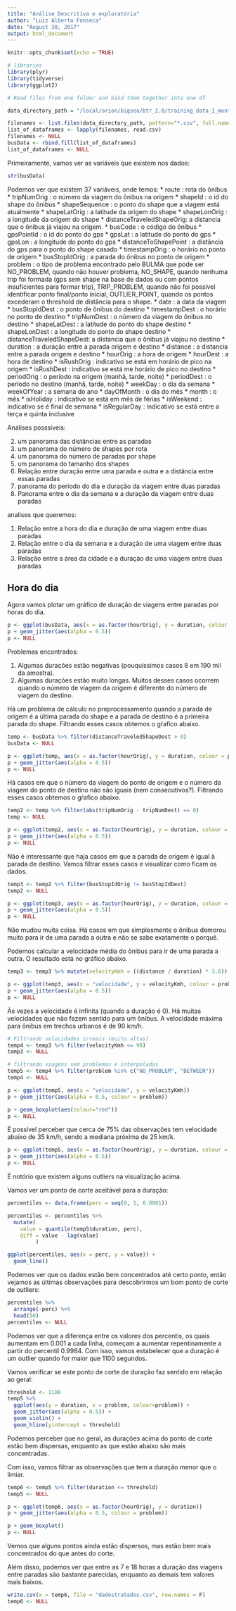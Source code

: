 ```yaml
---
title: "Análise Descritiva e exploratória"
author: "Luiz Alberto Fonseca"
date: "August 30, 2017"
output: html_document
---
```


```r
knitr::opts_chunk$set(echo = TRUE)
```

```r
# libraries
library(plyr)
library(tidyverse)
library(ggplot2)
```


```r
# Read files from one folder and bind them together into one df

data_directory_path = "/local/orion/bigsea/btr_2.0/training_data_1_month"

filenames <- list.files(data_directory_path, pattern="*.csv", full.names=TRUE)
list_of_dataframes <- lapply(filenames, read.csv)
filenames <- NULL
busData <- rbind.fill(list_of_dataframes)
list_of_dataframes <- NULL
```

Primeiramente, vamos ver as variáveis que existem nos dados:

```r
str(busData)
```

Podemos ver que existem 37 variáveis, onde temos:
* route                    : rota do ônibus
* tripNumOrig              : o número da viagem do ônibus na origem
* shapeId                  : o id do shape do ônibus
* shapeSequence            : o ponto do shape que a viagem está atualmente
* shapeLatOrig             : a latitude da origem do shape
* shapeLonOrig             : a longitude da origem do shape
* distanceTraveledShapeOrig: a distancia que o ônibus já viajou na origem.
* busCode                  : o código do ônibus
* gpsPointId               : o id do ponto do gps
* gpsLat                   : a latitude do ponto do gps
* gpsLon                   : a longitude do ponto do gps
* distanceToShapePoint     : a distância do gps para o ponto do shape casado
* timestampOrig            : o horário no ponto de origem
* busStopIdOrig            : a parada do ônibus no ponto de origem
* problem                  : o tipo de problema encontrado pelo BULMA que pode ser NO_PROBLEM, quando não houver problema, NO_SHAPE, quando nenhuma trip foi formada (gps sem shape na base de dados ou com pontos insuficientes para formar trip), TRIP_PROBLEM, quando não foi possível identificar ponto final/ponto inicial, OUTLIER_POINT, quando os pontos excederam o threshold de distância para o shape.
* date                     : a data da viagem
* busStopIdDest            : o ponto de ônibus do destino
* timestampDest            : o horário no ponto de destino
* tripNumDest              : o número da viagem do ônibus no destino
* shapeLatDest             : a latitude do ponto do shape destino
* shapeLonDest             : a longitude do ponto do shape destino
* distanceTraveledShapeDest: a distancia que o ônibus já viajou no destino
* duration                 : a duração entre a parada origem e destino
* distance                 : a distancia entre a parada origem e destino
* hourOrig                 : a hora de origem
* hourDest                 : a hora de destino
* isRushOrig               : indicativo se está em horário de pico na origem
* isRushDest               : indicativo se está me horário de pico no destino
* periodOrig               : o período na origem (manhã, tarde, noite)
* periodDest               : o período no destino (manhã, tarde, noite)
* weekDay                  : o dia da semana
* weekOfYear               : a semana do ano
* dayOfMonth               : o dia do mês
* month                    : o mês
* isHoliday                : indicativo se está em mês de férias
* isWeekend                : indicativo se é final de semana
* isRegularDay             : indicativo se está entre a terça e quinta inclusive

Análises posssíveis:

2) um panorama das distâncias entre as paradas
3) um panorama do número de shapes por rota
4) um panorama do número de paradas por shape
5) um panorama do tamanho dos shapes
6) Relação entre duração entre uma parada e outra e a distância entre essas paradas
7) panorama do periodo do dia e duração da viagem entre duas paradas
8) Panorama entre o dia da semana e a duração da viagem entre duas paradas

analises que queremos:

1) Relação entre a hora do dia e duração de uma viagem entre duas paradas
2) Relação entre o dia da semana e a duração de uma viagem entre duas paradas
3) Relação entre a área da cidade e a duração de uma viagem entre duas paradas

## Hora do dia
Agora vamos plotar um gráfico de duração de viagens entre paradas por horas do dia.
```r
p <- ggplot(busData, aes(x = as.factor(hourOrig), y = duration, colour = problem))
p + geom_jitter(aes(alpha = 0.5))
p <- NULL
```

Problemas encontrados:

1) Algumas durações estão negativas (pouquíssimos casos 8 em 190 mil da amostra).
2) Algumas durações estão muito longas. Muitos desses casos ocorrem quando o número de viagem da origem é diferente do número de viagem do destino.

Há um problema de cálculo no preprocessamento quando a parada de origem é a última parada do shape e a parada de destino é a primeira parada do shape.
Filtrando esses casos obtemos o gŕafico abaixo.

```r
temp <- busData %>% filter(distanceTraveledShapeDest > 0)
busData <- NULL

p <- ggplot(temp, aes(x = as.factor(hourOrig), y = duration, colour = problem))
p + geom_jitter(aes(alpha = 0.5))
p <- NULL
```

Há casos em que o número da viagem do ponto de origem e o número da viagem do ponto de destino não são iguais (nem consecutivos?).
Filtrando esses casos obtemos o gŕafico abaixo.

```r
temp2 <- temp %>% filter(abs(tripNumOrig - tripNumDest) == 0)
temp <- NULL

p <- ggplot(temp2, aes(x = as.factor(hourOrig), y = duration, colour = problem))
p + geom_jitter(aes(alpha = 0.5))
p <- NULL
```

Não é interessante que haja casos em que a parada de origem é igual à parada de destino. Vamos filtrar esses casos e visualizar como ficam os dados.

```r
temp3 <- temp2 %>% filter(busStopIdOrig != busStopIdDest)
temp2 <- NULL

p <- ggplot(temp3, aes(x = as.factor(hourOrig), y = duration, colour = problem))
p + geom_jitter(aes(alpha = 0.5))
p <- NULL
```

Não mudou muita coisa.
Há casos em que simplesmente o ônibus demorou muito para ir de uma parada a outra e não se sabe exatamente o porquê.

Podemos calcular a velocidade média do ônibus para ir de uma parada a outra. O resultado está no gráfico abaixo.

```r
temp3 <- temp3 %>% mutate(velocityKmh = ((distance / duration) * 3.6))

p <- ggplot(temp3, aes(x = "velocidade", y = velocityKmh, colour = problem))
p + geom_jitter(aes(alpha = 0.5))
p <- NULL
```

Às vezes a velocidade é infinita (quando a duração é 0).
Há muitas velocidades que não fazem sentido para um ônibus. 
A velocidade máxima para ônibus em trechos urbanos é de 90 km/h.

```r
# Filtrando velocidades irreais (muito altas)
temp4 <- temp3 %>% filter(velocityKmh <= 90)
temp3 <- NULL

# filtrando viagens sem problemas e interpoladas
temp5 <- temp4 %>% filter(problem %in% c("NO_PROBLEM", "BETWEEN"))
temp4 <- NULL

p <- ggplot(temp5, aes(x = "velocidade", y = velocityKmh))
p + geom_jitter(aes(alpha = 0.5, colour = problem))

p + geom_boxplot(aes(colour="red"))
p <- NULL
```

É possível perceber que cerca de 75% das observações tem velocidade abaixo de 35 km/h, sendo a mediana próxima de 25 km/k.

```r
p <- ggplot(temp5, aes(x = as.factor(hourOrig), y = duration, colour = problem))
p + geom_jitter(aes(alpha = 0.5))
p <- NULL
```

É notório que existem alguns outliers na visualização acima. 

Vamos ver um ponto de corte aceitável para a duração:

```r
percentiles <- data.frame(perc = seq(0, 1, 0.0001))

percentiles <- percentiles %>% 
  mutate(
    value = quantile(temp5$duration, perc),
    diff = value - lag(value)     
         )

ggplot(percentiles, aes(x = perc, y = value)) +
  geom_line()
```

Podemos ver que os dados estão bem concentrados até certo ponto, então vejamos as últimas observações para descobrirmos um bom ponto de corte de outliers:

```r
percentiles %>% 
  arrange(-perc) %>% 
  head(50)
percentiles <- NULL
```

Podemos ver que a diferença entre os valores dos percentis, os quais aumentam em 0.001 a cada linha, começam a aumentar repentinamente a partir do percentil 0.9984. Com isso, vamos estabelecer que a duração é um outlier quando for maior que 1100 segundos.

Vamos verificar se este ponto de corte de duração faz sentido em relação ao geral:

```r
threshold <- 1100
temp5 %>% 
  ggplot(aes(y = duration, x = problem, colour=problem)) +
  geom_jitter(aes(alpha = 0.5)) +
  geom_violin() +
  geom_hline(yintercept = threshold)
```

Podemos perceber que no geral, as durações acima do ponto de corte estão bem dispersas, enquanto as que estão abaixo são mais concentradas.

Com isso, vamos filtrar as observações que tem a duração menor que o limiar.

```r
temp6 <- temp5 %>% filter(duration <= threshold)
temp5 <- NULL

p <- ggplot(temp6, aes(x = as.factor(hourOrig), y = duration))
p + geom_jitter(aes(alpha = 0.5, colour = problem))

p + geom_boxplot()
p <- NULL
```

Vemos que alguns pontos ainda estão dispersos, mas estão bem mais concentrados do que antes do corte.

Além disso, podemos ver que entre as 7 e 18 horas a duração das viagens entre paradas são bastante parecidas, enquanto as demais tem valores mais baixos.
 
```r
write.csv(x = temp6, file = "dadostratados.csv", row.names = F)
temp6 <- NULL
```
